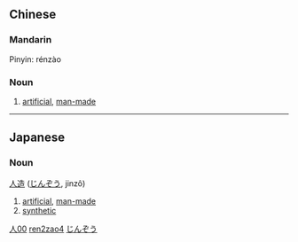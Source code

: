 {{zh-hanzi|[[人]][[造]]}}
== Chinese ==                                          
===Mandarin===
Pinyin: rénzào
===Noun===
# [[artificial]], [[man-made]]
[[Category:zh-tw:Elementary Mandarin|人00]]
[[Category:zh-cn:Elementary Mandarin|ren2zao4]]
----
== Japanese ==                                          
===Noun===
[[人]][[造]] ([[じんぞう]], jinzô)
# [[artificial]], [[man-made]]
# [[synthetic]]
[[Category:Japanese nouns|じんぞう]]